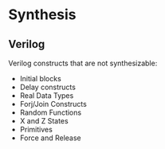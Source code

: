 # Synthesis

## Verilog

Verilog constructs that are not synthesizable:

- Initial blocks
- Delay constructs
- Real Data Types
- Forj/Join Constructs
- Random Functions
- X and Z States
- Primitives
- Force and Release

